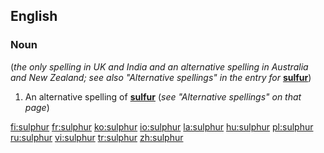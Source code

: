 ==English==
===Noun===
{{en-noun|-}} (''the only spelling in UK and India and an alternative spelling in Australia and New Zealand; see also "Alternative spellings" in the entry for'' '''[[sulfur]]''')

#An alternative spelling of '''[[sulfur]]''' (''see "Alternative spellings" on that page'')

[[fi:sulphur]]
[[fr:sulphur]]
[[ko:sulphur]]
[[io:sulphur]]
[[la:sulphur]]
[[hu:sulphur]]
[[pl:sulphur]]
[[ru:sulphur]]
[[vi:sulphur]]
[[tr:sulphur]]
[[zh:sulphur]]